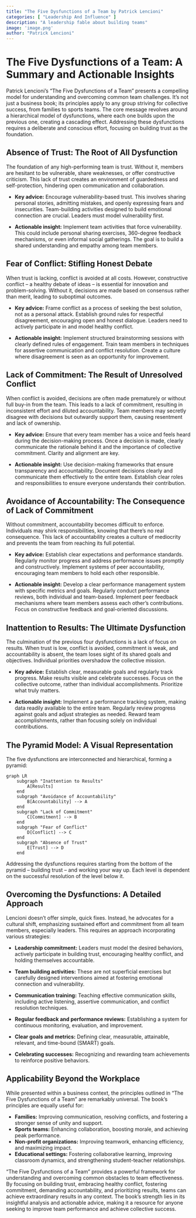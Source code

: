 ```yaml
---
title: "The Five Dysfunctions of a Team by Patrick Lencioni"
categories: [ "Leadership And Influence" ]
description: "A leadership fable about building teams"
image: 'image.png'
author: "Patrick Lencioni"
---
```

# The Five Dysfunctions of a Team: A Summary and Actionable Insights

Patrick Lencioni's "The Five Dysfunctions of a Team" presents a compelling model for understanding and overcoming common team challenges.  It's not just a business book; its principles apply to any group striving for collective success, from families to sports teams.  The core message revolves around a hierarchical model of dysfunctions, where each one builds upon the previous one, creating a cascading effect.  Addressing these dysfunctions requires a deliberate and conscious effort, focusing on building trust as the foundation.


## Absence of Trust: The Root of All Dysfunction

The foundation of any high-performing team is trust.  Without it, members are hesitant to be vulnerable, share weaknesses, or offer constructive criticism.  This lack of trust creates an environment of guardedness and self-protection, hindering open communication and collaboration.

* **Key advice:** Encourage vulnerability-based trust. This involves sharing personal stories, admitting mistakes, and openly expressing fears and insecurities. Team-building activities designed to build emotional connection are crucial. Leaders must model vulnerability first.

* **Actionable insight:** Implement team activities that force vulnerability. This could include personal sharing exercises, 360-degree feedback mechanisms, or even informal social gatherings. The goal is to build a shared understanding and empathy among team members.


## Fear of Conflict: Stifling Honest Debate

When trust is lacking, conflict is avoided at all costs.  However, constructive conflict – a healthy debate of ideas – is essential for innovation and problem-solving.  Without it, decisions are made based on consensus rather than merit, leading to suboptimal outcomes.

* **Key advice:** Frame conflict as a process of seeking the best solution, not as a personal attack.  Establish ground rules for respectful disagreement, encouraging open and honest dialogue.  Leaders need to actively participate in and model healthy conflict.

* **Actionable insight:**  Implement structured brainstorming sessions with clearly defined rules of engagement.  Train team members in techniques for assertive communication and conflict resolution. Create a culture where disagreement is seen as an opportunity for improvement.


## Lack of Commitment: The Result of Unresolved Conflict

When conflict is avoided, decisions are often made prematurely or without full buy-in from the team. This leads to a lack of commitment, resulting in inconsistent effort and diluted accountability.  Team members may secretly disagree with decisions but outwardly support them, causing resentment and lack of ownership.

* **Key advice:** Ensure that every team member has a voice and feels heard during the decision-making process. Once a decision is made, clearly communicate the rationale behind it and the importance of collective commitment. Clarity and alignment are key.

* **Actionable insight:** Use decision-making frameworks that ensure transparency and accountability. Document decisions clearly and communicate them effectively to the entire team. Establish clear roles and responsibilities to ensure everyone understands their contribution.


## Avoidance of Accountability: The Consequence of Lack of Commitment

Without commitment, accountability becomes difficult to enforce.  Individuals may shirk responsibilities, knowing that there's no real consequence.  This lack of accountability creates a culture of mediocrity and prevents the team from reaching its full potential.

* **Key advice:** Establish clear expectations and performance standards.  Regularly monitor progress and address performance issues promptly and constructively.  Implement systems of peer accountability, encouraging team members to hold each other responsible.

* **Actionable insight:**  Develop a clear performance management system with specific metrics and goals. Regularly conduct performance reviews, both individual and team-based.  Implement peer feedback mechanisms where team members assess each other's contributions.  Focus on constructive feedback and goal-oriented discussions.


## Inattention to Results: The Ultimate Dysfunction

The culmination of the previous four dysfunctions is a lack of focus on results.  When trust is low, conflict is avoided, commitment is weak, and accountability is absent, the team loses sight of its shared goals and objectives.  Individual priorities overshadow the collective mission.


* **Key advice:**  Establish clear, measurable goals and regularly track progress.  Make results visible and celebrate successes.  Focus on the collective outcome, rather than individual accomplishments.  Prioritize what truly matters.

* **Actionable insight:** Implement a performance tracking system, making data readily available to the entire team. Regularly review progress against goals and adjust strategies as needed. Reward team accomplishments, rather than focusing solely on individual contributions.



## The Pyramid Model: A Visual Representation

The five dysfunctions are interconnected and hierarchical, forming a pyramid:

```mermaid
graph LR
    subgraph "Inattention to Results"
        A[Results]
    end
    subgraph "Avoidance of Accountability"
        B[Accountability] --> A
    end
    subgraph "Lack of Commitment"
        C[Commitment] --> B
    end
    subgraph "Fear of Conflict"
        D[Conflict] --> C
    end
    subgraph "Absence of Trust"
        E[Trust] --> D
    end
```

Addressing the dysfunctions requires starting from the bottom of the pyramid – building trust – and working your way up.  Each level is dependent on the successful resolution of the level below it.

## Overcoming the Dysfunctions: A Detailed Approach

Lencioni doesn't offer simple, quick fixes.  Instead, he advocates for a cultural shift, emphasizing sustained effort and commitment from all team members, especially leaders.  This requires an approach incorporating various strategies:


* **Leadership commitment:** Leaders must model the desired behaviors, actively participate in building trust, encouraging healthy conflict, and holding themselves accountable.

* **Team building activities:** These are not superficial exercises but carefully designed interventions aimed at fostering emotional connection and vulnerability.

* **Communication training:** Teaching effective communication skills, including active listening, assertive communication, and conflict resolution techniques.

* **Regular feedback and performance reviews:** Establishing a system for continuous monitoring, evaluation, and improvement.

* **Clear goals and metrics:** Defining clear, measurable, attainable, relevant, and time-bound (SMART) goals.

* **Celebrating successes:** Recognizing and rewarding team achievements to reinforce positive behaviors.


## Applicability Beyond the Workplace

While presented within a business context, the principles outlined in "The Five Dysfunctions of a Team" are remarkably universal. The book's principles are equally useful for:

* **Families:** Improving communication, resolving conflicts, and fostering a stronger sense of unity and support.
* **Sports teams:** Enhancing collaboration, boosting morale, and achieving peak performance.
* **Non-profit organizations:** Improving teamwork, enhancing efficiency, and maximizing impact.
* **Educational settings:** Fostering collaborative learning, improving classroom dynamics, and strengthening student-teacher relationships.


"The Five Dysfunctions of a Team" provides a powerful framework for understanding and overcoming common obstacles to team effectiveness. By focusing on building trust, embracing healthy conflict, fostering commitment, demanding accountability, and prioritizing results, teams can achieve extraordinary results in any context. The book's strength lies in its insightful analysis and actionable advice, making it a resource for anyone seeking to improve team performance and achieve collective success.

